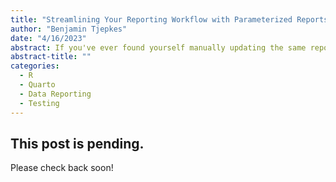 ```yaml
---
title: "Streamlining Your Reporting Workflow with Parameterized Reports in R"
author: "Benjamin Tjepkes"
date: "4/16/2023"
abstract: If you've ever found yourself manually updating the same report with different inputs over and over again, parameterized reports in R can help.
abstract-title: ""
categories:
  - R
  - Quarto
  - Data Reporting
  - Testing
---
```


## This post is pending.

Please check back soon!